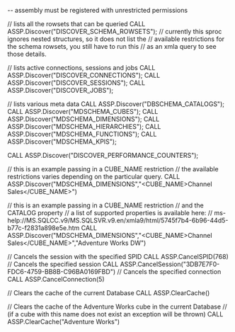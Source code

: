 -- assembly must be registered with unrestricted permissions

// lists all the rowsets that can be queried
CALL ASSP.Discover("DISCOVER_SCHEMA_ROWSETS");
// currently this sproc ignores nested structures, so it does not list the
// available restrictions for the schema rowsets, you still have to run this
// as an xmla query to see those details.

// lists active connections, sessions and jobs
CALL ASSP.Discover("DISCOVER_CONNECTIONS");
CALL ASSP.Discover("DISCOVER_SESSIONS");
CALL ASSP.Discover("DISCOVER_JOBS");

// lists various meta data
CALL ASSP.Discover("DBSCHEMA_CATALOGS");
CALL ASSP.Discover("MDSCHEMA_CUBES");
CALL ASSP.Discover("MDSCHEMA_DIMENSIONS");
CALL ASSP.Discover("MDSCHEMA_HIERARCHIES");
CALL ASSP.Discover("MDSCHEMA_FUNCTIONS");
CALL ASSP.Discover("MDSCHEMA_KPIS");

CALL ASSP.Discover("DISCOVER_PERFORMANCE_COUNTERS");

// this is an example passing in a CUBE_NAME restriction
// the available restrictions varies depending on the particular query.
CALL ASSP.Discover("MDSCHEMA_DIMENSIONS","<CUBE_NAME>Channel Sales</CUBE_NAME>")

// this is an example passing in a CUBE_NAME restriction
// and the CATALOG property
// a list of supported properties is available here:
// ms-help://MS.SQLCC.v9/MS.SQLSVR.v9.en/xmla9/html/5745f7b4-6b96-44d5-b77c-f2831a898e5e.htm
CALL ASSP.Discover("MDSCHEMA_DIMENSIONS","<CUBE_NAME>Channel Sales</CUBE_NAME>","<CATALOG>Adventure Works DW</CATALOG>")

// Cancels the session with the specified SPID
CALL ASSP.CancelSPID(768)
// Cancels the specified session
CALL ASSP.CancelSession("3DB7E7F0-FDC6-4759-BB8B-C96BA0169FBD")
// Cancels the specified connection
CALL ASSP.CancelConnection(5)

// Clears the cache of the current Database
CALL ASSP.ClearCache()

// Clears the cache of the Adventure Works cube in the current Database
// (if a cube with this name does not exist an exception will be thrown)
CALL ASSP.ClearCache("Adventure Works")
